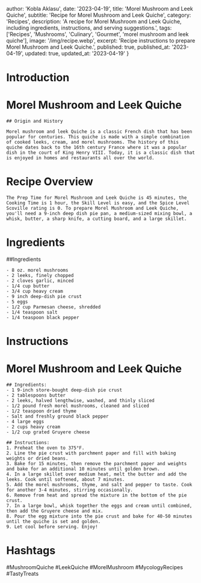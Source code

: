 
  author: 'Kobla Aklasu',
  date: '2023-04-19',
  title: 'Morel Mushroom and Leek Quiche',
  subtitle: 'Recipe for Morel Mushroom and Leek Quiche',
  category: 'Recipes',
  description: 'A recipe for Morel Mushroom and Leek Quiche, including ingredients, instructions, and serving suggestions.',
  tags: ['Recipes', 'Mushrooms', 'Culinary', 'Gourmet', 'morel mushroom and leek quiche'],
  image: '/img/recipe.webp',
  excerpt: 'Recipe instructions to prepare Morel Mushroom and Leek Quiche.',
  published: true,
  published_at: '2023-04-19',
  updated: true,
  updated_at: '2023-04-19'
}


  # Introduction

# Morel Mushroom and Leek Quiche
    
    ## Origin and History
    
    Morel mushroom and leek Quiche is a classic French dish that has been popular for centuries. This quiche is made with a simple combination of cooked leeks, cream, and morel mushrooms. The history of this quiche dates back to the 16th century France where it was a popular dish in the court of King Henry VIII. Today, it is a classic dish that is enjoyed in homes and restaurants all over the world.

# Recipe Overview

    The Prep Time for Morel Mushroom and Leek Quiche is 45 minutes, the Cooking Time is 1 hour, the Skill Level is easy, and the Spice Level Scoville rating is 0. To prepare Morel Mushroom and Leek Quiche, you'll need a 9-inch deep dish pie pan, a medium-sized mixing bowl, a whisk, butter, a sharp knife, a cutting board, and a large skillet.

# Ingredients

##Ingredients
    
    - 8 oz. morel mushrooms
    - 2 leeks, finely chopped
    - 2 cloves garlic, minced
    - 1/4 cup butter
    - 3/4 cup heavy cream
    - 9 inch deep-dish pie crust
    - 5 eggs
    - 1/2 cup Parmesan cheese, shredded
    - 1/4 teaspoon salt
    - 1/4 teaspoon black pepper

# Instructions

# Morel Mushroom and Leek Quiche 
    ## Ingredients:
    - 1 9-inch store-bought deep-dish pie crust 
    - 2 tablespoons butter
    - 2 leeks, halved lengthwise, washed, and thinly sliced
    - 1/2 pound fresh morel mushrooms, cleaned and sliced
    - 1/2 teaspoon dried thyme
    - Salt and freshly ground black pepper
    - 4 large eggs
    - 2 cups heavy cream
    - 1/2 cup grated Gruyere cheese
    
    ## Instructions:
    1. Preheat the oven to 375°F.
    2. Line the pie crust with parchment paper and fill with baking weights or dried beans.
    3. Bake for 15 minutes, then remove the parchment paper and weights and bake for an additional 10 minutes until golden brown.
    4. In a large skillet over medium heat, melt the butter and add the leeks. Cook until softened, about 7 minutes.
    5. Add the morel mushrooms, thyme, and salt and pepper to taste. Cook for another 3-4 minutes, stirring occasionally.
    6. Remove from heat and spread the mixture in the bottom of the pie crust.
    7. In a large bowl, whisk together the eggs and cream until combined, then add the Gruyere cheese and mix.
    8. Pour the egg mixture into the pie crust and bake for 40-50 minutes until the quiche is set and golden.
    9. Let cool before serving. Enjoy!

# Hashtags

#MushroomQuiche #LeekQuiche #MorelMushroom #MycologyRecipes #TastyTreats



